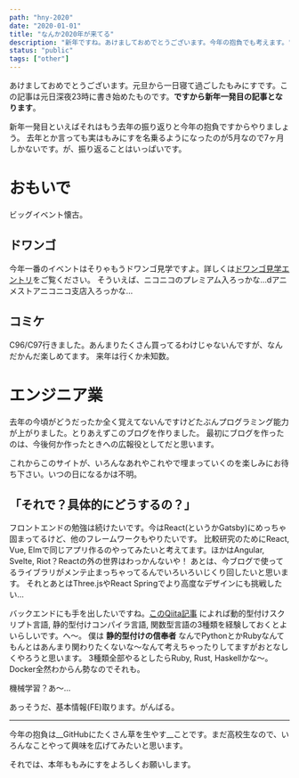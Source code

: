 ---
path: "hny-2020"
date: "2020-01-01"
title: "なんか2020年が来てる"
description: "新年ですね。あけましておめでとうございます。今年の抱負でも考えます。"
status: "public"
tags: ["other"]
---

あけましておめでとうございます。元旦から一日寝て過ごしたもみにすです。この記事は元日深夜23時に書き始めたものです。__ですから新年一発目の記事となります__。

新年一発目といえばそれはもう去年の振り返りと今年の抱負ですからやりましょう。
去年とか言っても実はもみにすを名乗るようになったのが5月なので7ヶ月しかないです。が、振り返ることはいっぱいです。

# おもいで

ビッグイベント懐古。

## ドワンゴ

今年一番のイベントはそりゃもうドワンゴ見学ですよ。詳しくは[ドワンゴ見学エントリ](/blog/dwango-event)をご覧ください。
そういえば、ニコニコのプレミアム入ろっかな…dアニメストアニコニコ支店入ろっかな…

## コミケ

C96/C97行きました。あんまりたくさん買ってるわけじゃないんですが、なんだかんだ楽しめてます。
来年は行くか未知数。

# エンジニア業

去年の今頃がどうだったか全く覚えてないんですけどたぶんプログラミング能力が上がりました。とりあえずこのブログを作りました。
最初にブログを作ったのは、今後何か作ったときへの広報役としてだと思います。

これからこのサイトが、いろんなあれやこれやで埋まっていくのを楽しみにお待ち下さい。いつの日になるかは不明。

## 「それで？具体的にどうするの？」

フロントエンドの勉強は続けたいです。今はReact(というかGatsby)にめっちゃ固まってるけど、他のフレームワークもやりたいです。
比較研究のためにReact, Vue, Elmで同じアプリ作るのやってみたいと考えてます。ほかはAngular, Svelte, Riot？Reactの外の世界はわっかんないや！
あとは、今ブログで使ってるライブラリがメンテ止まっちゃってるんでいろいろいじくり回したいと思います。
それとあとはThree.jsやReact Springでより高度なデザインにも挑戦したい…

バックエンドにも手を出したいですね。[このQiita記事](https://qiita.com/poly_soft/items/fb649573c19b7a5c0227#%E8%A8%80%E8%AA%9E)
によれば動的型付けスクリプト言語, 静的型付けコンパイラ言語, 関数型言語の3種類を経験しておくとよいらしいです。へ～。
僕は __静的型付けの信奉者__ なんでPythonとかRubyなんてもんとはあんまり関わりたくないな～なんて考えちゃったりしてますがおとなしくやろうと思います。
3種類全部やるとしたらRuby, Rust, Haskellかな～。Docker全然わからん勢なのでそれも。

機械学習？あ～…

あっそうだ、基本情報(FE)取ります。がんばる。

---

今年の抱負は__GitHubにたくさん草を生やす__ことです。まだ高校生なので、いろんなことやって興味を広げてみたいと思います。

それでは、本年ももみにすをよろしくお願いします。
